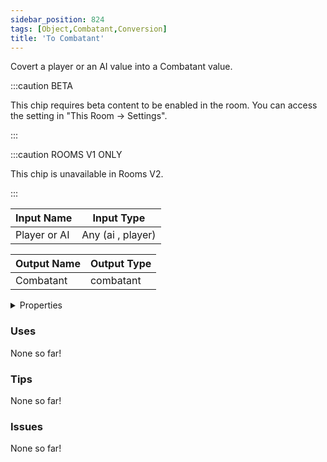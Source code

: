 ```yaml
---
sidebar_position: 824
tags: [Object,Combatant,Conversion]
title: 'To Combatant'
---
```


Covert a player or an AI value into a Combatant value.

:::caution BETA

This chip requires beta content to be enabled in the room. You can access the setting in "This Room -> Settings".

:::

:::caution ROOMS V1 ONLY

This chip is unavailable in Rooms V2.

:::


<EsbSvg />

| Input Name | Input Type |
|-----------|-----------|
| Player or AI | Any (ai , player) |

| Output Name | Output Type |
|-----------|-----------|
| Combatant | combatant |


<details>
  <summary>Properties</summary>
  <div>
    <div>
    <table>
      <thead>
        <tr>
          <th>Is beta required?</th>
          <th>✅</th>
        </tr>
        <tr>
          <th>Is this chip a trolling risk?</th>
          <th>❌</th>
        </tr>
        <tr>
          <th>Is this chip a role assignment risk?</th>
          <th>❌</th>
        </tr>
        <tr>
          <th>Chip UUID</th>
          <th>75a3a9c2-da17-4762-b87b-1735b44af659</th>
        </tr>
      </thead>
    </table>
    </div>
  </div>
</details>

### Uses

None so far!

### Tips

None so far!

### Issues

None so far!